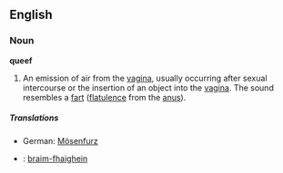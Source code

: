 ==English==
===Noun===
'''queef'''
#An emission of air from the [[vagina]], usually occurring after sexual intercourse or the insertion of an object into the [[vagina]].  The sound resembles a [[fart]] ([[flatulence]] from the [[anus]]).

=====Translations=====
{{top}}
*German: [[Mösenfurz]]
*{{gd}}: [[braim-fhaighein]] {{m}}
{{bottom}}